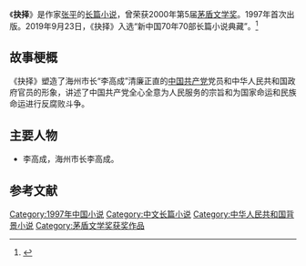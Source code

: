 {{Infobox book
| 书名      = 《抉择》
| 图片      =
| 图片说明   = 
| 作者      = [[张平_(作家)|张平]]
| 原名      = 
| 插图      = 
| 封面设计   = 
| 出版地    = 北京市
| 语言      = 简体中文
| 系列      = 
| 题材      = 
| 类型      = 长篇小说
| 出版者    = [[人民文学出版社|人民文学出版社]]
| 出版日期   = 2004年
| 中文版    = 
| 媒介      = 
| 页数      = 
| 开本      = 
| isbn      = 9787020106783
| oclc      = 
| 杜威十进制图书分类法    = 
| 美国国会图书馆图书分类法 = 
| 上一部作品  = 
| 下一部作品  = 
| 引用       = 
| 被引用     = 
}}
《'''抉择'''》是作家[[张平_(作家)|张平]]的[[长篇小说|长篇小说]]，曾荣获2000年第5届[[茅盾文学奖|茅盾文学奖]]。1997年首次出版。2019年9月23日，《抉择》入选“新中国70年70部长篇小说典藏”。<ref>{{cite news |author1=王志艳 |title=《平凡的世界》等入选“新中国70年70部长篇小说典藏” |url=http://www.xinhuanet.com/politics/2019-09/23/c_1210289789.htm?baike |accessdate=2020-09-03 |work=新华社 |date=2019-09-23}}</ref>

==故事梗概==
《抉择》塑造了海州市长“李高成”清廉正直的[[中国共产党|中国共产党]]党员和中华人民共和国政府官员的形象，讲述了中国共产党全心全意为人民服务的宗旨和为国家命运和民族命运进行反腐败斗争。

== 主要人物 ==
*李高成，海州市长李高成。

==参考文献==
{{reflist}}

{{茅盾文学奖}}
{{Authority control}}
{{DEFAULTSORT:Jue抉择}}
[[Category:1997年中国小说|Category:1997年中国小说]]
[[Category:中文长篇小说|Category:中文长篇小说]]
[[Category:中华人民共和国背景小说|Category:中华人民共和国背景小说]]
[[Category:茅盾文学奖获奖作品|Category:茅盾文学奖获奖作品]]